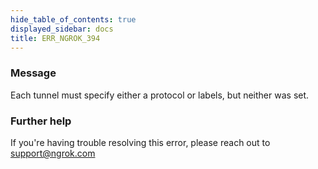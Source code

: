```yaml
---
hide_table_of_contents: true
displayed_sidebar: docs
title: ERR_NGROK_394
---
```




### Message

Each tunnel must specify either a protocol or labels, but neither was set.

<ErrorDetails error="err_ngrok_394" />

### Further help

If you're having trouble resolving this error, please reach out to [support@ngrok.com](mailto:support@ngrok.com?subject=Help%20with%20ERR_NGROK_394)
